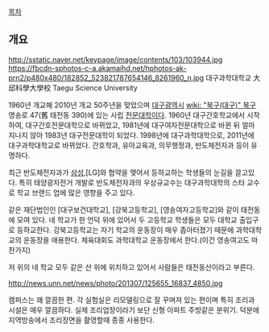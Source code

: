 [[목차]]
== 개요 ==
http://sstatic.naver.net/keypage/image/contents/103/103944.jpg
https://fbcdn-sphotos-c-a.akamaihd.net/hphotos-ak-prn2/p480x480/182852_523821787654146_8261960_n.jpg
대구과학대학교
大邱科學大學校
Taegu Science University

1960년 개교해 2010년 개교 50주년을 맞았으며 [[대구광역시]] [[wiki: "북구(대구)" 북구]] 영송로 47(舊 태전동 390)에 있는 사립 [[전문대학]]이다. 1960년 대구간호학교에서 시작하여, 대구간호전문대학으로 바뀌었고, 1981년에 대구여자전문대학으로 바뀐 뒤 얼마 지나지 않아 1983년 대구전문대학이 되었다.
1998년에 대구과학대학으로, 2011년에 대구과학대학교로 바뀌었다. 
간호학과, 유아교육과, 의무행정과, 반도체전자과 등이 유명하다.

최근 반도체전자과가 [[삼성]],[LG]와 협약을 맺어서 등하교하는 학생들의 눈길을 끌고있다. 특히 태양광자전거 개발로 반도체전자과의 우상규교수는 대구과학대학의 스타 교수로 학교 브랜드 업에 많은 영향을 주고 있다.

같은 재단법인인 [대구보건대학교], [강북고등학교], [영송여자고등학교]와 같이 태전동에 모여 있다. 네 학교가 한 언덕 위에 있어서 두 고등학교 학생들은 모두 대학교 출입구로 등하교한다.
강북고등학교는 자기 학교의 운동장이 매우 좁아터졌기 때문에 과학대학교의 운동장을 애용한다. 체육대회도 과학대학교 운동장에서 한다.(이건 영송여고도 마찬가지)

저 위의 네 학교 모두 같은 산 위에 위치하고 있어서 사람들은 태전동산이라고 부른다.

http://news.unn.net/news/photo/201307/125655_16837_4850.jpg

캠퍼스는 꽤 깔끔한 편. 각 실험실은 리모델링으로 잘 꾸며져 있는 편이며 특히 조리과 시설은 매우 깔끔하다. 실제 조리업장이라기 보단 신형 아파트 주방같은 분위기. 덕분에 지역방송에서 조리장면을 촬영할때 종종 사용한다.
